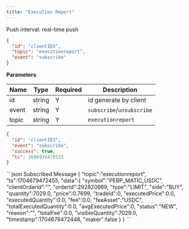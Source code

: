 ```yaml
---
title: "Execution Report"
---
```


Push interval: real-time push

```json
{
  "id": "clientID3",
  "topic": "executionreport",
  "event": "subscribe"
}
```

**Parameters**

| Name  | Type   | Required | Description               |
| ----- | ------ | -------- | ------------------------- |
| id    | string | Y        | id generate by client     |
| event | string | Y        | `subscribe`/`unsubscribe` |
| topic | string | Y        | `executionreport`         |

<RequestExample>

```json Response
{
  "id": "clientID3",
  "event": "subscribe",
  "success": true,
  "ts": 1609924478533
}
```

</RequestExample>
<ResponseExample>
```json Subscribed Message
{
   "topic":"executionreport",
   "ts":1704679472455,
   "data":{
      "symbol":"PERP_MATIC_USDC",
      "clientOrderId":"",
      "orderId":292820969,
      "type":"LIMIT",
      "side":"BUY",
      "quantity":7029.0,
      "price":0.7699,
      "tradeId":0,
      "executedPrice":0.0,
      "executedQuantity":0.0,
      "fee":0.0,
      "feeAsset":"USDC",
      "totalExecutedQuantity":0.0,
      "avgExecutedPrice":0,
      "status":"NEW",
      "reason":"",
      "totalFee":0.0,
      "visibleQuantity":7029.0,
      "timestamp":1704679472448,
      "maker":false
   }
}
```
</ResponseExample>
